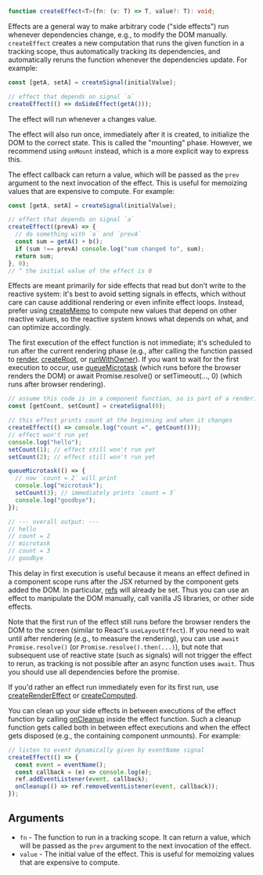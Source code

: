 <Title>createEffect</Title>

```ts
function createEffect<T>(fn: (v: T) => T, value?: T): void;
```

Effects are a general way to make arbitrary code ("side effects") run whenever dependencies change, e.g., to modify the DOM manually. `createEffect` creates a new computation that runs the given function in a tracking scope, thus automatically tracking its dependencies, and automatically reruns the function whenever the dependencies update. For example:

```ts
const [getA, setA] = createSignal(initialValue);

// effect that depends on signal `a`
createEffect(() => doSideEffect(getA()));
```

The effect will run whenever `a` changes value.

The effect will also run once, immediately after it is created, to initialize the DOM to the correct state. This is called the "mounting" phase. However, we recommend using `onMount` instead, which is a more explicit way to express this.

The effect callback can return a value, which will be passed as the `prev` argument to the next invocation of the effect. This is useful for memoizing values that are expensive to compute. For example:

```ts
const [getA, setA] = createSignal(initialValue);

// effect that depends on signal `a`
createEffect((prevA) => {
  // do something with `a` and `prevA`
  const sum = getA() + b();
  if (sum !== prevA) console.log("sum changed to", sum);
  return sum;
}, 0);
// ^ the initial value of the effect is 0
```

Effects are meant primarily for side effects that read but don't write to the reactive system: it's best to avoid setting signals in effects, which without care can cause additional rendering or even infinite effect loops. Instead, prefer using [createMemo](/references/api-reference/basic-reactivity/createMemo) to compute new values that depend on other reactive values, so the reactive system knows what depends on what, and can optimize accordingly.

The first execution of the effect function is not immediate; it's scheduled to run after the current rendering phase (e.g., after calling the function passed to [render](/references/api-reference/rendering/render), [createRoot](/references/api-reference/reactive-utilities/createRoot), or [runWithOwner](/references/api-reference/reactive-utilities/runWithOwner)). If you want to wait for the first execution to occur, use [queueMicrotask](https://developer.mozilla.org/en-US/docs/Web/API/queueMicrotask) (which runs before the browser renders the DOM) or await Promise.resolve() or setTimeout(..., 0) (which runs after browser rendering).

```ts
// assume this code is in a component function, so is part of a rendering phase
const [getCount, setCount] = createSignal(0);

// this effect prints count at the beginning and when it changes
createEffect(() => console.log("count =", getCount()));
// effect won't run yet
console.log("hello");
setCount(1); // effect still won't run yet
setCount(2); // effect still won't run yet

queueMicrotask(() => {
  // now `count = 2` will print
  console.log("microtask");
  setCount(3); // immediately prints `count = 3`
  console.log("goodbye");
});

// --- overall output: ---
// hello
// count = 2
// microtask
// count = 3
// goodbye
```

This delay in first execution is useful because it means an effect defined in a component scope runs after the JSX returned by the component gets added the DOM. In particular, [refs](/references/api-reference/special-jsx-attributes/ref) will already be set. Thus you can use an effect to manipulate the DOM manually, call vanilla JS libraries, or other side effects.

Note that the first run of the effect still runs before the browser renders the DOM to the screen (similar to React's `useLayoutEffect`). If you need to wait until after rendering (e.g., to measure the rendering), you can use `await Promise.resolve()` (or `Promise.resolve().then(...)`), but note that subsequent use of reactive state (such as signals) will not trigger the effect to rerun, as tracking is not possible after an async function uses `await`. Thus you should use all dependencies before the promise.

If you'd rather an effect run immediately even for its first run, use [createRenderEffect](/references/api-reference/secondary-primitives/createRenderEffect) or [createComputed](/references/api-reference/secondary-primitives/createComputed).

You can clean up your side effects in between executions of the effect function by calling [onCleanup](/references/api-reference/lifecycles/onCleanup) inside the effect function. Such a cleanup function gets called both in between effect executions and when the effect gets disposed (e.g., the containing component unmounts). For example:

```ts
// listen to event dynamically given by eventName signal
createEffect(() => {
  const event = eventName();
  const callback = (e) => console.log(e);
  ref.addEventListener(event, callback);
  onCleanup(() => ref.removeEventListener(event, callback));
});
```

## Arguments

- `fn` - The function to run in a tracking scope. It can return a value, which will be passed as the `prev` argument to the next invocation of the effect.
- `value` - The initial value of the effect. This is useful for memoizing values that are expensive to compute.
